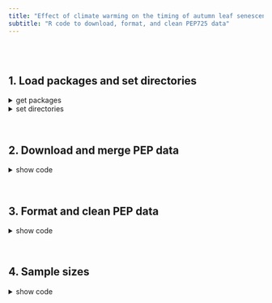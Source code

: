 ```yaml
---
title: "Effect of climate warming on the timing of autumn leaf senescence reverses at the summer solstice"
subtitle: "R code to download, format, and clean PEP725 data"
---
```


<br><br>

## 1. Load packages and set directories

<details><summary>get packages</summary>
```r
require(devtools)
require(phenor)
require(data.table)
require(reshape2)
require(dplyr)
require(ggplot2)
require(data.table)
require(maptools)
require(maps)
```
</details>

<details><summary>set directories</summary>
```r
# set the working directory
wd="/Users/consti/Desktop/PhD/Publication_material/17_Autumn_phenology_tier2/PEP_Analysis/Analysis/PEP_data"
# paths
tmp_path = paste(wd, "PEPzip", sep="/")
PEPcsv_path = paste(wd, "PEPcsv", sep="/")
```
</details>

<br>

## 2. Download and merge PEP data	

<details><summary>show code</summary>
```r
## Download PEP data from website

# load or download necessary data
# [create a proper pep725login.txt file first]
#check manually for errors. These are 1) umlauts and 2) missing phenology file info
#download_pep725(credentials = "PEPcredentials/PEPcredentials.txt",
#                species= check_pep725_species(list = TRUE)$number,#download everything
#                internal = F,
#                path = tmp_path)

#merge PEP files into one csv (check errors first)
tidy_pep_data = pr_merge_pep725(path=tmp_path)
```
</details>

<br>

## 3. Format and clean PEP data

<details><summary>show code</summary>
```r
#keep only leaf-out and leaf senescence observations
tidy_pep_data = tidy_pep_data %>%
  filter(bbch %in% c("10","11","13","94","95")) %>% 
  mutate(day=as.numeric(day))

#check observed phenophases
barplot(table(tidy_pep_data$bbch), las=2)

#reshape table to short format (each bbch gets separate column)
tidy_pep_data = dcast(tidy_pep_data, pep_id+year+country+species+lat+lon+alt ~ bbch, value.var = "day")

#table operations
tidy_pep_data = tidy_pep_data %>%
  #rename bbch columns
  rename(leaf_out10 = "10", leaf_out11 = "11", leaf_out13 = "13", 
         leaf_off94 = "94", leaf_off95 = "95") %>%
  
  #keep only individuals that have leaf-out and leaf-off information
  filter(complete.cases(leaf_off94 | leaf_off95)) %>%
  filter(complete.cases(leaf_out10 | leaf_out11 | leaf_out13)) %>%
  #keep only years after 1950
  filter(year>1950) %>% 
  
  #create one leaf-out column (prefer bbch 10 for larix, bbch 11 for all other species)
  mutate(leaf_out = ifelse(species == "Larix decidua" & complete.cases(leaf_out10), leaf_out10, 
                           ifelse(species == "Larix decidua" & complete.cases(leaf_out11), leaf_out11, 
                                  ifelse(species == "Larix decidua" & complete.cases(leaf_out13), leaf_out13, 
                                         ifelse(species != "Larix decidua" & complete.cases(leaf_out11), leaf_out11, 
                                                ifelse(species != "Larix decidua" & complete.cases(leaf_out13), leaf_out13, leaf_out10)))))) %>%
  #group by species and site
  group_by(species, pep_id) %>% 
  
  #create leaf-off column: which is the most common autumn bbch within each time series?
  mutate(classifier = ifelse(sum(!is.na(leaf_off94)) < sum(!is.na(leaf_off95)), 
                             "useBBCH95", "useBBCH94"),
         leaf_off = ifelse(classifier=="useBBCH94", leaf_off94, leaf_off95)) %>% 
  
  #delete NAs
  filter(!is.na(leaf_off)) %>% 
  
  #Data cleaning
  ##############
  #delete dates deviating from median more than 4 times MAD
  filter(!(abs(leaf_off-median(leaf_off))>4*mad(leaf_off) | 
             abs(leaf_out-median(leaf_out, na.rm=T))>4*mad(leaf_out, na.rm=T))) %>% 
  #delete time-series with standard deviation of leaf-off dates > 25
  filter(!(sd(leaf_off, na.rm=T)>25 | sd(leaf_out, na.rm=T)>20)) %>% 
  #delete time series with less than 15 years
  filter(n() >= 15) %>% 
  
  mutate(
    #add mean leaf-out date
    leaf_out_mean = round(mean(leaf_out)),
    #add mean leaf-off date
    leaf_off_mean = round(mean(leaf_off))) %>%
  ungroup() %>% 
  
  #delete species with less than 35 time series
  group_by(species) %>%
  filter(length(unique(pep_id)) >= 35) %>%
  ungroup() %>% 
  
  mutate(
    #rename species
    species = case_when(species == "Aesculus hippocastanum" ~ "Aesculus",
                        species == "Betula(Betula pendula_(B._verrucosa|_B._alba))" ~ "Betula pen.",
                        species == "Betula(Betula pubescens)" ~ "Betula pub.",
                        species == "Fagus(Fagus sylvatica)" ~ "Fagus",
                        species == "Larix decidua" ~ "Larix",
                        species == "Quercus robur_(Q.peduncula)" ~ "Quercus",
                        species == "Sorbus aucuparia" ~ "Sorbus",
                        species == "Tilia(Tilia cordata)" ~ "Tilia",
                        species == "Vitis vinifera" ~ "Vitis"),
    #add timeseries identifier
    timeseries = paste0(pep_id, "_", species)) %>%
  
  #delete columns
  select(-c(leaf_out10, leaf_out11, leaf_out13, leaf_off94, leaf_off95, classifier))#delete columns

#Safe table
write.csv(tidy_pep_data, paste(wd, "PEPcsv/pepData.csv", sep="/"))
```
</details>

<br>

## 4. Sample sizes

<details><summary>show code</summary>
```r
#total observations
nrow(tidy_pep_data)

#how many species have data?
length(unique(tidy_pep_data$species))

#how many sites in total?
length(unique(tidy_pep_data$pep_id))

#time span 
range(tidy_pep_data$year)
hist(tidy_pep_data$year, xlab="Year", main="Temporal distribution of data")

#latitudinal gradient 
range(tidy_pep_data$lat)
hist(tidy_pep_data$lat, xlab="Latitude", main="Latitudinal gradient")

#elevational gradient 
range(tidy_pep_data$alt)
hist(tidy_pep_data$alt, xlab="Elevation (m)", main="Elevational gradient")

#leaf-out data
mean(tidy_pep_data$leaf_out)
sd(tidy_pep_data$leaf_out)
range(tidy_pep_data$leaf_out)
hist(tidy_pep_data$leaf_out, xlab="Leaf-out date", main="Leaf-out gradient")

#leaf-off data
mean(tidy_pep_data$leaf_off)
sd(tidy_pep_data$leaf_off)
range(tidy_pep_data$leaf_off)
hist(tidy_pep_data$leaf_off, xlab="Senescence date", main="Senescence gradient")

#Create summary dataframe
sample.size = tidy_pep_data %>%
  group_by(species) %>%
  summarize(n.time.series = length(unique(pep_id)),
            n.observations = n())

#Sample sizes within species
data.frame(sample.size)

#Total amount of times series
sum(sample.size$n.time.series)

#Bar Plot 
sample.size = melt(sample.size, id.vars = c("species"), measure.vars = c("n.time.series","n.observations"))
ggplot(sample.size, aes(x=species, y=value)) + 
  geom_bar(stat = "identity")+
  theme(axis.text.x = element_text(angle = 90, vjust = 0.5, hjust=1)) +
  facet_wrap(~variable, nrow=2, scales="free_y")

#Map the observations
mp <- NULL
mapWorld <- borders("world", colour="gray60", fill="gray60") # create a layer of borders
mp <- ggplot() + mapWorld

#Now Layer the stations on top
mp <- mp + geom_point(data=tidy_pep_data[!duplicated(tidy_pep_data[ , c("lat", "lon")]), ], 
                      aes(x=lon, y=lat) ,color="blue", size=.3) +
  coord_cartesian(ylim = c(43, 69), xlim = c(-10, 31))
mp
```
</details>
